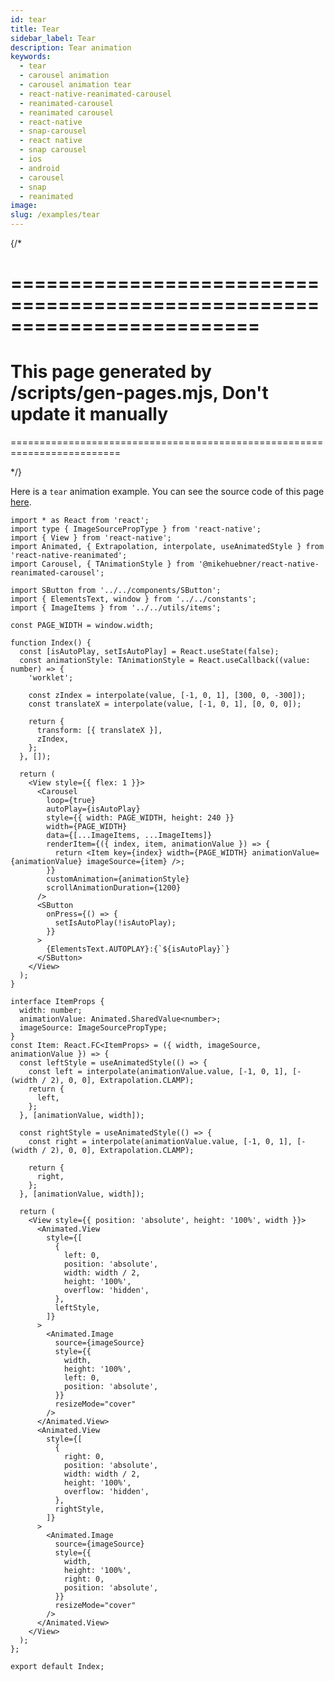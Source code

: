```yaml
---
id: tear
title: Tear
sidebar_label: Tear
description: Tear animation
keywords:
  - tear
  - carousel animation
  - carousel animation tear
  - react-native-reanimated-carousel
  - reanimated-carousel
  - reanimated carousel
  - react-native
  - snap-carousel
  - react native
  - snap carousel
  - ios
  - android
  - carousel
  - snap
  - reanimated
image:
slug: /examples/tear
---
```


{/\*

# =========================================================================

# This page generated by /scripts/gen-pages.mjs, Don't update it manually

=========================================================================

\*/}

Here is a `tear` animation example. You can see the source code of this page
[here](https://github.com/dohooo/react-native-reanimated-carousel/blob/main/apps/app/src/pages/tear/index.tsx).


<Page page="tear" />

```tsx copy
import * as React from 'react';
import type { ImageSourcePropType } from 'react-native';
import { View } from 'react-native';
import Animated, { Extrapolation, interpolate, useAnimatedStyle } from 'react-native-reanimated';
import Carousel, { TAnimationStyle } from '@mikehuebner/react-native-reanimated-carousel';

import SButton from '../../components/SButton';
import { ElementsText, window } from '../../constants';
import { ImageItems } from '../../utils/items';

const PAGE_WIDTH = window.width;

function Index() {
  const [isAutoPlay, setIsAutoPlay] = React.useState(false);
  const animationStyle: TAnimationStyle = React.useCallback((value: number) => {
    'worklet';

    const zIndex = interpolate(value, [-1, 0, 1], [300, 0, -300]);
    const translateX = interpolate(value, [-1, 0, 1], [0, 0, 0]);

    return {
      transform: [{ translateX }],
      zIndex,
    };
  }, []);

  return (
    <View style={{ flex: 1 }}>
      <Carousel
        loop={true}
        autoPlay={isAutoPlay}
        style={{ width: PAGE_WIDTH, height: 240 }}
        width={PAGE_WIDTH}
        data={[...ImageItems, ...ImageItems]}
        renderItem={({ index, item, animationValue }) => {
          return <Item key={index} width={PAGE_WIDTH} animationValue={animationValue} imageSource={item} />;
        }}
        customAnimation={animationStyle}
        scrollAnimationDuration={1200}
      />
      <SButton
        onPress={() => {
          setIsAutoPlay(!isAutoPlay);
        }}
      >
        {ElementsText.AUTOPLAY}:{`${isAutoPlay}`}
      </SButton>
    </View>
  );
}

interface ItemProps {
  width: number;
  animationValue: Animated.SharedValue<number>;
  imageSource: ImageSourcePropType;
}
const Item: React.FC<ItemProps> = ({ width, imageSource, animationValue }) => {
  const leftStyle = useAnimatedStyle(() => {
    const left = interpolate(animationValue.value, [-1, 0, 1], [-(width / 2), 0, 0], Extrapolation.CLAMP);
    return {
      left,
    };
  }, [animationValue, width]);

  const rightStyle = useAnimatedStyle(() => {
    const right = interpolate(animationValue.value, [-1, 0, 1], [-(width / 2), 0, 0], Extrapolation.CLAMP);

    return {
      right,
    };
  }, [animationValue, width]);

  return (
    <View style={{ position: 'absolute', height: '100%', width }}>
      <Animated.View
        style={[
          {
            left: 0,
            position: 'absolute',
            width: width / 2,
            height: '100%',
            overflow: 'hidden',
          },
          leftStyle,
        ]}
      >
        <Animated.Image
          source={imageSource}
          style={{
            width,
            height: '100%',
            left: 0,
            position: 'absolute',
          }}
          resizeMode="cover"
        />
      </Animated.View>
      <Animated.View
        style={[
          {
            right: 0,
            position: 'absolute',
            width: width / 2,
            height: '100%',
            overflow: 'hidden',
          },
          rightStyle,
        ]}
      >
        <Animated.Image
          source={imageSource}
          style={{
            width,
            height: '100%',
            right: 0,
            position: 'absolute',
          }}
          resizeMode="cover"
        />
      </Animated.View>
    </View>
  );
};

export default Index;
```
